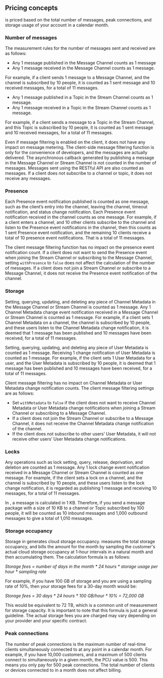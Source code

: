 

## Pricing concepts 

<Vg k="SIG" /> is priced based on the total number of messages, peak connections, and storage usage of your account in a calendar month. 

### Number of messages

The measurement rules for the number of messages sent and received are as follows:

* Any 1 message published in the Message Channel counts as 1 message
* Any 1 message received in the Message Channel counts as 1 message. 

For example, if a client sends 1 message to a Message Channel, and the channel is subscribed by 10 people, it is counted as 1 sent message and 10 received messages, for a total of 11 messages.

* Any 1 message published in a Topic in the Stream Channel counts as 1 message.
* Any 1 message received in a Topic in the Stream Channel counts as 1 message. 

For example, if a client sends a message to a Topic in the Stream Channel, and this Topic is subscribed by 10 people, it is counted as 1 sent message and 10 received messages, for a total of 11 messages.

Even if message filtering is enabled on the client, it does not have any impact on message metering. The client-side message filtering function is only for the convenience of developers, and the messages are actually delivered.
The asynchronous callback generated by publishing a message in the Message Channel or Stream Channel is not counted in the number of messages.
Messages sent using the RESTful API are also counted as messages.
If a client does not subscribe to a channel or topic, it does not receive any messages.

### Presence
Each Presence event notification published is counted as one message, such as the client’s entry into the channel, leaving the channel, timeout notification, and status change notification.
Each Presence event notification received in the channel counts as one message. For example, if a client enters a channel, and 10 other clients subscribe to the channel and listen to the Presence event notifications in the channel, then this counts as 1 sent Presence event notification, and the remaining 10 clients receive a total of 10 presence event notifications. That is a total of 11 messages.

The client message filtering function has no impact on the presence event notification count.
If a client does not want to send the Presence event when joining the Stream Channel or subscribing to the Message Channel, setting `withPresence` to `false` does not affect the calculation of the number of messages.
If a client does not join a Stream Channel or subscribe to a Message Channel, it does not receive the Presence event notification of the channel.

### Storage
Setting, querying, updating, and deleting any piece of Channel Metadata in the Message Channel or Stream Channel is counted as 1 message.
Any 1 Channel Metadata change event notification received in a Message Channel or Stream Channel is counted as 1 message. For example, if a client sets 1 Channel Metadata on a channel, the channel is subscribed by 10 people, and these users listen to the Channel Metadata change notification, it is deemed that 1 message has been published and 10 messages have been received, for a total of 11 messages. 

Setting, querying, updating, and deleting any piece of User Metadata is counted as 1 message.
Receiving 1 change notification of User Metadata is counted as 1 message. For example, if the client sets 1 User Metadata for a user, and the User Metadata is subscribed by 10 people, it is deemed that 1 message has been published and 10 messages have been received, for a total of 11 messages.

Client message filtering has no impact on Channel Metadata or User Metadata change notification counts. The client message filtering settings are as follows:

* Set `withMetadata` to `false` if the client does not want to receive Channel Metadata or User Metadata change notifications when joining a Stream Channel or subscribing to a Message Channel.
* If a client does not join the Stream Channel or subscribe to a Message Channel, it does not receive the Channel Metadata change notification of the channel.
* If the client does not subscribe to other users’ User Metadata, it will not receive other users’ User Metadata change notifications.

### Locks
Any operations such as lock setting, query, release, deprivation, and deletion are counted as 1 message.
Any 1 lock change event notification received in a Message Channel or Stream Channel is counted as one message. For example, if the client sets a lock on a channel, and the channel is subscribed by 10 people, and these users listen to the lock change notification, it is regarded as publishing 1 message and receiving 10 messages, for a total of 11 messages.

In <Vg k="SIG" />, a message is calculated in 1 KB. Therefore, if you send a message package with a size of 10 KB to a channel or Topic subscribed by 100 people, it will be counted as 10 inbound messages and 1,000 outbound messages to give a total of 1,010 messages.

### Storage occupancy

Storage in <Vg k="SIG" /> generates cloud storage occupancy. <Vg k="SIG" /> measures the total storage occupancy, and bills the amount for the month by sampling the customer's actual cloud storage occupancy at 1-hour intervals in a natural month and then accumulating them. The calculation formula is as follows:

_Storage fees = number of days in the month * 24 hours * storage usage per hour * sampling rate_

For example, if you have 100 GB of storage and you are using a sampling rate of 10%, then your storage fees for a 30-day month would be:

_Storage fees = 30 days * 24 hours * 100 GB/hour * 10% = 72,000 GB_

This would be equivalent to 72 TB, which is a common unit of measurement for storage capacity.
It is important to note that this formula is just a general guideline. The actual storage fees you are charged may vary depending on your provider and your specific contract.

### Peak connections

The number of peak connections is the maximum number of real-time clients simultaneously connected to <Vg k="SIG" /> at any point in a calendar month. For example, if you have 10,000 customers, and a maximum of 500 clients connect to <Vg k="SIG" /> simultaneously in a given month, the PCU value is 500. This means you only pay for 500 peak connections. The total number of clients or devices connected to <Vg k="SIG" /> in a month does not affect billing.
